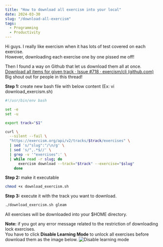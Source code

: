 ```yaml
---
title: "How to download all exercism into your local"
date: 2024-03-30
slug: "/download-all-exercism"
tags:
  - Programming
  - Productivity
---
```


Hi guys. I really like exercism when it has lots of test covered on each exercise.  
However, downloading each exercise one by one pissed me off!

Then I found a way on Github that let us download them all at once.  
[Download all items for given track · Issue #718 · exercism/cli (github.com)](https://github.com/exercism/cli/issues/718#issuecomment-1493221436)  
Big shout out for people in this thread!

**Step 1:** create new bash file with below content (Ex: vi download_exercism.sh)

```bash
#!/usr/bin/env bash

set -e
set -u

export track="$1"

curl \
  --silent --fail \
  "https://exercism.org/api/v2/tracks/$track/exercises" \
  | sed 's/"slug":"/\n/g' \
  | sed 's/",.*$//' \
  | grep -v '"exercises":' \
  | while read -r slug; do
      exercism download --track="$track" --exercise="$slug"
    done
```

**Step 2:** make it executable

```bash
chmod +x download_exercism.sh
```

**Step 3:** execute it with the track you want to download.

```bash
./download_exercism.sh gleam
```

All exercises will be downloaded into your $HOME directory.

**Note:** if you got any error message related to the restriction of downloading lock exercises.  
You have to click **Disable Learning Mode** to unlock all exercises before download them as the image below.
![Disable learning mode](./Exercism-disable-learning-mode.png)
